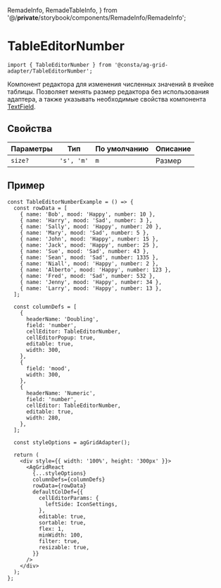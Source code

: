   RemadeInfo,
  RemadeTableInfo,
} from '@/__private__/storybook/components/RemadeInfo/RemadeInfo';

<Meta title="Компоненты/TableEditorNumber" id="TableEditorNumber" />

# TableEditorNumber

<RemadeInfo
  commponentName="TableEditorNumber"
  apiUrl="https://www.ag-grid.com/react-data-grid/component-cell-editor/"
/>

```tsx
import { TableEditorNumber } from '@consta/ag-grid-adapter/TableEditorNumber';
```

Компонент редактора для изменения численных значений в ячейке таблицы. Позволяет менять размер редактора без использования адаптера, а также указывать необходимые свойства компонента
[TextField](https://uikit.consta.design/?path=/story/components-textfield--playground).

## Свойства

<RemadeTableInfo apiUrl="https://www.ag-grid.com/react-data-grid/component-cell-editor/" />

| Параметры | Тип        | По умолчанию | Описание |
| --------- | ---------- | ------------ | -------- |
| `size?`   | `'s', 'm'` | `m`          | Размер   |

## Пример

```tsx
const TableEditorNumberExample = () => {
  const rowData = [
    { name: 'Bob', mood: 'Happy', number: 10 },
    { name: 'Harry', mood: 'Sad', number: 3 },
    { name: 'Sally', mood: 'Happy', number: 20 },
    { name: 'Mary', mood: 'Sad', number: 5 },
    { name: 'John', mood: 'Happy', number: 15 },
    { name: 'Jack', mood: 'Happy', number: 25 },
    { name: 'Sue', mood: 'Sad', number: 43 },
    { name: 'Sean', mood: 'Sad', number: 1335 },
    { name: 'Niall', mood: 'Happy', number: 2 },
    { name: 'Alberto', mood: 'Happy', number: 123 },
    { name: 'Fred', mood: 'Sad', number: 532 },
    { name: 'Jenny', mood: 'Happy', number: 34 },
    { name: 'Larry', mood: 'Happy', number: 13 },
  ];

  const columnDefs = [
    {
      headerName: 'Doubling',
      field: 'number',
      cellEditor: TableEditorNumber,
      cellEditorPopup: true,
      editable: true,
      width: 300,
    },
    {
      field: 'mood',
      width: 300,
    },
    {
      headerName: 'Numeric',
      field: 'number',
      cellEditor: TableEditorNumber,
      editable: true,
      width: 280,
    },
  ];

  const styleOptions = agGridAdapter();

  return (
    <div style={{ width: '100%', height: '300px' }}>
      <AgGridReact
        {...styleOptions}
        columnDefs={columnDefs}
        rowData={rowData}
        defaultColDef={{
          cellEditorParams: {
            leftSide: IconSettings,
          },
          editable: true,
          sortable: true,
          flex: 1,
          minWidth: 100,
          filter: true,
          resizable: true,
        }}
      />
    </div>
  );
};
```

<TableEditorNumberExample />
